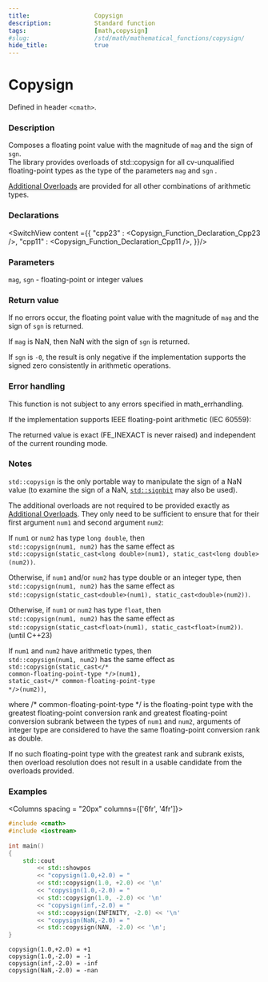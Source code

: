 ```yaml
---
title:                  Copysign
description:            Standard function
tags:                   [math,copysign]
#slug:                  /std/math/mathematical_functions/copysign/
hide_title:             true
---
```




# Copysign

Defined in header `<cmath>`.

### Description

Composes a floating point value with the magnitude of `mag` and the sign of `sgn`. <br/>
<Since v='cpp23'>The library provides overloads of std::copysign for all cv-unqualified floating-point types as the type of the parameters <code>mag</code> and <code>sgn</code> </Since>. <br/>

&#8203;<a href='#declarations'>Additional Overloads</a> are provided for all other combinations of arithmetic types.

### Declarations

<SwitchView content ={{
    "cpp23" : <Copysign_Function_Declaration_Cpp23 />,
    "cpp11" : <Copysign_Function_Declaration_Cpp11 />,
}}/>

### Parameters
 
`mag`, `sgn` - floating-point or integer values

### Return value

If no errors occur, the floating point value with the magnitude of `mag` and the sign of `sgn` is returned.

If `mag` is NaN, then NaN with the sign of `sgn` is returned.

If `sgn` is `-0`, the result is only negative if the implementation supports the signed zero consistently in arithmetic operations.

### Error handling

This function is not subject to any errors specified in math_errhandling.

If the implementation supports IEEE floating-point arithmetic (IEC 60559):

The returned value is exact (FE_INEXACT is never raised) and independent of the current rounding mode.

### Notes

`std::copysign` is the only portable way to manipulate the sign of a NaN value (to examine the sign of a NaN, <a href='/docs/std/math/mathematical_functions/signbit'><code>std::signbit</code></a> may also be used).

The additional overloads are not required to be provided exactly as <a href='#declarations'>Additional Overloads</a>. 
They only need to be sufficient to ensure that for their first argument `num1` and second argument `num2`:

If `num1` or `num2` has type `long double`, then <br/>
`std::copysign(num1, num2)` has the same effect as  <br/>
`std::copysign(static_cast<long double>(num1), static_cast<long double>(num2))`.

Otherwise, if `num1` and/or `num2` has type <span class='col-lb'>double</span> or an integer type, then  <br/>
`std::copysign(num1, num2)` has the same effect as  <br/>
`std::copysign(static_cast<double>(num1), static_cast<double>(num2))`.

Otherwise, if `num1` or `num2` has type `float`, then  <br/>
`std::copysign(num1, num2)` has the same effect as  <br/>
`std::copysign(static_cast<float>(num1), static_cast<float>(num2))`. (until C++23)

If `num1` and `num2` have arithmetic types, then  <br/>
`std::copysign(num1, num2)` has the same effect as  <br/> <code>std::copysign(static_cast&lt;<span class='col-d'>/\* common-floating-point-type \*/</span>&gt;(num1), static_cast&lt;<span class='col-d'>/\* common-floating-point-type \*/</span>&gt;(num2))</code>, 

where <span class='col-d'>/\* common-floating-point-type \*/</span> is the floating-point type with the greatest floating-point conversion rank and greatest floating-point 
conversion subrank between the types of `num1` and `num2`, arguments of integer type are considered to have the same floating-point conversion rank as <span class='col-lb'>double</span>.

If no such floating-point type with the greatest rank and subrank exists, then overload resolution does not result in a usable candidate from the overloads provided.

### Examples

<Columns spacing = "20px" columns={['6fr', '4fr']}>
<div>

```cpp
#include <cmath>
#include <iostream>
 
int main()
{
    std::cout 
        << std::showpos
        << "copysign(1.0,+2.0) = " 
        << std::copysign(1.0, +2.0) << '\n'
        << "copysign(1.0,-2.0) = " 
        << std::copysign(1.0, -2.0) << '\n'
        << "copysign(inf,-2.0) = " 
        << std::copysign(INFINITY, -2.0) << '\n'
        << "copysign(NaN,-2.0) = " 
        << std::copysign(NAN, -2.0) << '\n';
}

```

</div><div>

```plaintext title="Result"
copysign(1.0,+2.0) = +1
copysign(1.0,-2.0) = -1
copysign(inf,-2.0) = -inf
copysign(NaN,-2.0) = -nan
```

</div>
</Columns>